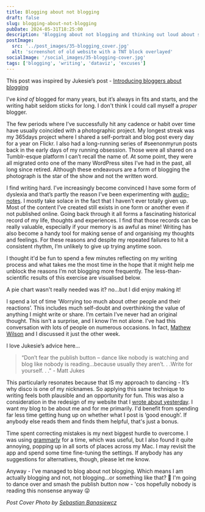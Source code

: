 ```yaml
---
title: Blogging about not blogging
draft: false
slug: blogging-about-not-blogging
pubDate: 2024-05-31T18:25:00
description: 'Blogging about not blogging and thinking out loud about some of the things that get in my way'
postImage:
  src: '../post_images/35-blogging_cover.jpg'
  alt: 'screenshot of old website with a TNT block overlayed'
socialImage: '/social_images/35-blogging-cover.jpg'
tags: ['blogging', 'writing', 'dataviz', 'excuses']
---
```



This post was inspired by Jukesie’s post - [Introducing bloggers about blogging](https://digitalbydefault.com/2024/05/12/introducing-bloggers-about-blogging/)

I’ve _kind of_ blogged for many years, but it’s always in fits and starts, and the writing habit seldom sticks for long. I don't think I could call myself a _proper_ blogger. 

The few periods where I’ve successfully hit any cadence or habit over time have usually coincided with a photographic project. My longest streak was my 365days project where I shared a self-portrait and blog post every day for a year on Flickr. I also had a long-running series of #seenonmyrun posts back in the early days of my running obsession. Those were all shared on a Tumblr-esque platform I can’t recall the name of. At some point, they were all migrated onto one of the many WordPress sites I’ve had in the past, all long since retired. Although these endeavours are a form of blogging the photograph is the star of the show and not the written word.

I find writing hard. I’ve increasingly become convinced I have some form of dyslexia and that’s partly the reason I’ve been experimenting with [audio-notes](/podcasts). I mostly take solace in the fact that I haven’t ever totally given up. Most of the content I’ve created still exists in one form or another even if not published online. Going back through it all forms a fascinating historical record of my life, thoughts and experiences. I find that those records can be really valuable, especially if your memory is as awful as mine! Writing has also become a handy tool for making sense of and organising my thoughts and feelings. For these reasons and despite my repeated failures to hit a consistent rhythm, I’m unlikely to give up trying anytime soon.

I thought it'd be fun to spend a few minutes reflecting on my writing process and what takes me the most time in the hope that it might help me unblock the reasons I’m not blogging more frequently. The less-than-scientific results of this exercise are visualised below.

<BlogPie client:visible />

A pie chart wasn't really needed was it? no...but I did enjoy making it!

I spend a lot of time ‘Worrying too much about other people and their reactions’. This includes much self-doubt and overthinking the value of anything I might write or share. I’m certain I’ve never had an original thought. This isn’t a surprise, and I know I’m not alone. I’ve had this conversation with lots of people on numerous occasions. In fact, [Mathew Wilson](￼) and I discussed it just the other week.

I love Jukesie’s advice here…
> “Don’t fear the publish button – dance like nobody is watching and blog like nobody is reading…because usually they aren’t. . .Write for yourself. . ." - Matt Jukes

This particularly resonates because that IS my approach to dancing - It’s why disco is one of my nicknames. So applying this same technique to writing feels both plausible and an opportunity for fun. This was also a consideration in the redesign of my website that I [wrote about yesterday](/posts/building-things/). I want my blog to be about me and for me primarily. I'd benefit from spending far less time getting hung up on whether what I post is ‘good enough’. If anybody else reads them and finds them helpful, that's just a bonus. 

Time spent correcting mistakes is my next biggest hurdle to overcome. I was using [grammarly](https://www.grammarly.com/) for a time, which was useful, but I also found it quite annoying, popping up in all sorts of places across my Mac. I may revisit the app and spend some time fine-tuning the settings. If anybody has any suggestions for alternatives, though, please let me know. 

Anyway - I've managed to blog about not blogging. Which means I am actually blogging and not, not blogging...or something like that? 🤯 I'm going to dance over and smash the publish button now - 'cos hopefully nobody is reading this nonsense anyway 😜

_Post Cover Photo by [Sebastian Banasiewcz](https://unsplash.com/@kamiseba?utm_content=creditCopyText&utm_medium=referral&utm_source=unsplash)_

